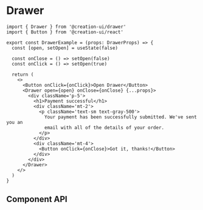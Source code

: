 

# Drawer

```tsx copy
import { Drawer } from '@creation-ui/drawer'
import { Button } from '@creation-ui/react'

export const DrawerExample = (props: DrawerProps) => {
  const [open, setOpen] = useState(false)

  const onClose = () => setOpen(false)
  const onClick = () => setOpen(true)

  return (
    <>
      <Button onClick={onClick}>Open Drawer</Button>
      <Drawer open={open} onClose={onClose} {...props}>
        <div className='p-5'>
          <h1>Payment successful</h1>
          <div className='mt-2'>
            <p className='text-sm text-gray-500'>
              Your payment has been successfully submitted. We've sent you an
              email with all of the details of your order.
            </p>
          </div>
          <div className='mt-4'>
            <Button onClick={onClose}>Got it, thanks!</Button>
          </div>
        </div>
      </Drawer>
    </>
  )
}
```

<Container>
  <DrawerExample />
</Container>

## Component API

<PropsTable
  properties={properties}
  name='Drawer'
  description='Drawer component props.'
/>
